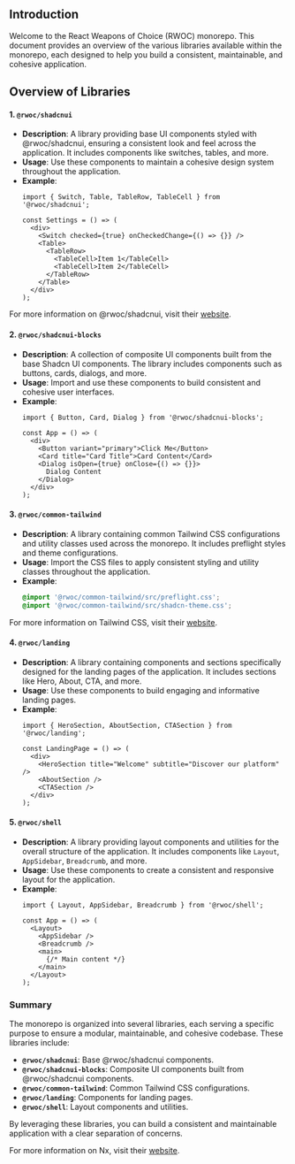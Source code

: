 
<Meta title="Getting Started" />

## Introduction

Welcome to the React Weapons of Choice (RWOC) monorepo. This document provides an overview of the various libraries available within the monorepo, each designed to help you build a consistent, maintainable, and cohesive application.

## Overview of Libraries

#### 1. **`@rwoc/shadcnui`**
- **Description**: A library providing base UI components styled with @rwoc/shadcnui, ensuring a consistent look and feel across the application. It includes components like switches, tables, and more.
- **Usage**: Use these components to maintain a cohesive design system throughout the application.
- **Example**:
  ```tsx
  import { Switch, Table, TableRow, TableCell } from '@rwoc/shadcnui';

  const Settings = () => (
    <div>
      <Switch checked={true} onCheckedChange={() => {}} />
      <Table>
        <TableRow>
          <TableCell>Item 1</TableCell>
          <TableCell>Item 2</TableCell>
        </TableRow>
      </Table>
    </div>
  );
  ```

For more information on @rwoc/shadcnui, visit their [website](https://ui.shadcn.com/).

#### 2. **`@rwoc/shadcnui-blocks`**
- **Description**: A collection of composite UI components built from the base Shadcn UI components. The library includes components such as buttons, cards, dialogs, and more.
- **Usage**: Import and use these components to build consistent and cohesive user interfaces.
- **Example**:
  ```tsx
  import { Button, Card, Dialog } from '@rwoc/shadcnui-blocks';

  const App = () => (
    <div>
      <Button variant="primary">Click Me</Button>
      <Card title="Card Title">Card Content</Card>
      <Dialog isOpen={true} onClose={() => {}}>
        Dialog Content
      </Dialog>
    </div>
  );
  ```

#### 3. **`@rwoc/common-tailwind`**
- **Description**: A library containing common Tailwind CSS configurations and utility classes used across the monorepo. It includes preflight styles and theme configurations.
- **Usage**: Import the CSS files to apply consistent styling and utility classes throughout the application.
- **Example**:
  ```css
  @import '@rwoc/common-tailwind/src/preflight.css';
  @import '@rwoc/common-tailwind/src/shadcn-theme.css';
  ```

For more information on Tailwind CSS, visit their [website](https://tailwindcss.com/).

#### 4. **`@rwoc/landing`**
- **Description**: A library containing components and sections specifically designed for the landing pages of the application. It includes sections like Hero, About, CTA, and more.
- **Usage**: Use these components to build engaging and informative landing pages.
- **Example**:
  ```tsx
  import { HeroSection, AboutSection, CTASection } from '@rwoc/landing';

  const LandingPage = () => (
    <div>
      <HeroSection title="Welcome" subtitle="Discover our platform" />
      <AboutSection />
      <CTASection />
    </div>
  );
  ```

#### 5. **`@rwoc/shell`**
- **Description**: A library providing layout components and utilities for the overall structure of the application. It includes components like `Layout`, `AppSidebar`, `Breadcrumb`, and more.
- **Usage**: Use these components to create a consistent and responsive layout for the application.
- **Example**:
  ```tsx
  import { Layout, AppSidebar, Breadcrumb } from '@rwoc/shell';

  const App = () => (
    <Layout>
      <AppSidebar />
      <Breadcrumb />
      <main>
        {/* Main content */}
      </main>
    </Layout>
  );
  ```

### Summary

The monorepo is organized into several libraries, each serving a specific purpose to ensure a modular, maintainable, and cohesive codebase. These libraries include:

- **`@rwoc/shadcnui`**: Base @rwoc/shadcnui components.
- **`@rwoc/shadcnui-blocks`**: Composite UI components built from @rwoc/shadcnui components.
- **`@rwoc/common-tailwind`**: Common Tailwind CSS configurations.
- **`@rwoc/landing`**: Components for landing pages.
- **`@rwoc/shell`**: Layout components and utilities.

By leveraging these libraries, you can build a consistent and maintainable application with a clear separation of concerns.

For more information on Nx, visit their [website](https://nx.dev/).
